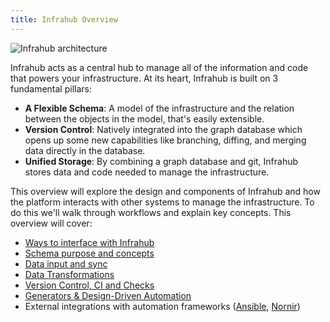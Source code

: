 ```yaml
---
title: Infrahub Overview
---
```


![Infrahub architecture](./../media/overview.excalidraw.svg)

Infrahub acts as a central hub to manage all of the information and code that powers your infrastructure. At its heart, Infrahub is built on 3 fundamental pillars:

- **A Flexible Schema**: A model of the infrastructure and the relation between the objects in the model, that's easily extensible.
- **Version Control**: Natively integrated into the graph database which opens up some new capabilities like branching, diffing, and merging data directly in the database.
- **Unified Storage**: By combining a graph database and git, Infrahub stores data and code needed to manage the infrastructure.

This overview will explore the design and components of Infrahub and how the platform interacts with other systems to manage the infrastructure. To do this we'll walk through workflows and explain key concepts. This overview will cover:

- [Ways to interface with Infrahub](./interfaces.mdx)
- [Schema purpose and concepts](./schema.mdx)
- [Data input and sync](./data.mdx)
- [Data Transformations](./transformations.mdx)
- [Version Control, CI and Checks](./versioning.mdx)
- [Generators & Design-Driven Automation](./generators.mdx)
- External integrations with automation frameworks ([Ansible](https://docs.infrahub.app/ansible/), [Nornir](https://docs.infrahub.app/nornir/))
